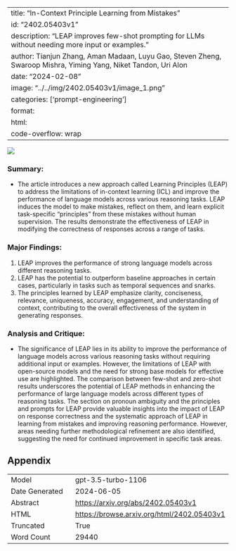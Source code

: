 
---
title: "In-Context Principle Learning from Mistakes"
id: "2402.05403v1"
description: "LEAP improves few-shot prompting for LLMs without needing more input or examples."
author: Tianjun Zhang, Aman Madaan, Luyu Gao, Steven Zheng, Swaroop Mishra, Yiming Yang, Niket Tandon, Uri Alon
date: "2024-02-08"
image: "../../img/2402.05403v1/image_1.png"
categories: ['prompt-engineering']
format:
  html:
    code-overflow: wrap
---

![](../../img/2402.05403v1/image_1.png)

### Summary:
- The article introduces a new approach called Learning Principles (LEAP) to address the limitations of in-context learning (ICL) and improve the performance of language models across various reasoning tasks. LEAP induces the model to make mistakes, reflect on them, and learn explicit task-specific "principles" from these mistakes without human supervision. The results demonstrate the effectiveness of LEAP in modifying the correctness of responses across a range of tasks.

### Major Findings:
1. LEAP improves the performance of strong language models across different reasoning tasks.
2. LEAP has the potential to outperform baseline approaches in certain cases, particularly in tasks such as temporal sequences and snarks.
3. The principles learned by LEAP emphasize clarity, conciseness, relevance, uniqueness, accuracy, engagement, and understanding of context, contributing to the overall effectiveness of the system in generating responses.

### Analysis and Critique:
- The significance of LEAP lies in its ability to improve the performance of language models across various reasoning tasks without requiring additional input or examples. However, the limitations of LEAP with open-source models and the need for strong base models for effective use are highlighted. The comparison between few-shot and zero-shot results underscores the potential of LEAP methods in enhancing the performance of large language models across different types of reasoning tasks. The section on pronoun ambiguity and the principles and prompts for LEAP provide valuable insights into the impact of LEAP on response correctness and the systematic approach of LEAP in learning from mistakes and improving reasoning performance. However, areas needing further methodological refinement are also identified, suggesting the need for continued improvement in specific task areas.

## Appendix

|          |          |
|----------|----------|
| Model     | gpt-3.5-turbo-1106       |
| Date Generated     | 2024-06-05       |
| Abstract | [https://arxiv.org/abs/2402.05403v1](https://arxiv.org/abs/2402.05403v1)        |
| HTML     | [https://browse.arxiv.org/html/2402.05403v1](https://browse.arxiv.org/html/2402.05403v1)       |
| Truncated       | True       |
| Word Count       | 29440       |